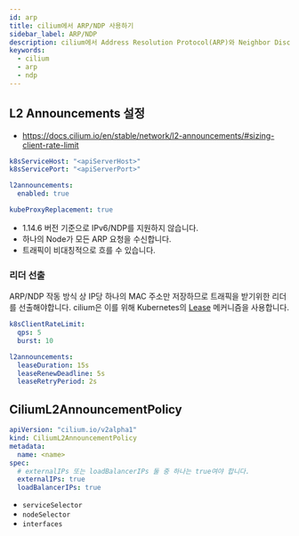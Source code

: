 ```yaml
---
id: arp
title: cilium에서 ARP/NDP 사용하기
sidebar_label: ARP/NDP
description: cilium에서 Address Resolution Protocol(ARP)와 Neighbor Discovery Protocol(NDP) 사용하기
keywords:
  - cilium
  - arp
  - ndp
---
```


## L2 Announcements 설정

- https://docs.cilium.io/en/stable/network/l2-announcements/#sizing-client-rate-limit

```yaml title="cilium-values.yaml"
k8sServiceHost: "<apiServerHost>"
k8sServicePort: "<apiServerPort>"

l2announcements:
  enabled: true

kubeProxyReplacement: true
```

- 1.14.6 버전 기준으로 IPv6/NDP를 지원하지 않습니다.
- 하나의 Node가 모든 ARP 요청을 수신합니다.
- 트래픽이 비대칭적으로 흐를 수 있습니다.

### 리더 선출

ARP/NDP 작동 방식 상 IP당 하나의 MAC 주소만 저장하므로 트래픽을 받기위한 리더를 선출해야합니다. cilium은 이를 위해 Kubernetes의 [Lease](https://kubernetes.io/docs/concepts/architecture/leases/) 메커니즘을 사용합니다.

```yaml title="cilium-values.yaml"
k8sClientRateLimit:
  qps: 5
  burst: 10

l2announcements:
  leaseDuration: 15s
  leaseRenewDeadline: 5s
  leaseRetryPeriod: 2s
```

## CiliumL2AnnouncementPolicy

```yaml
apiVersion: "cilium.io/v2alpha1"
kind: CiliumL2AnnouncementPolicy
metadata:
  name: <name>
spec:
  # externalIPs 또는 loadBalancerIPs 둘 중 하나는 true여야 합니다.
  externalIPs: true
  loadBalancerIPs: true
```

- `serviceSelector`
- `nodeSelector`
- `interfaces`
